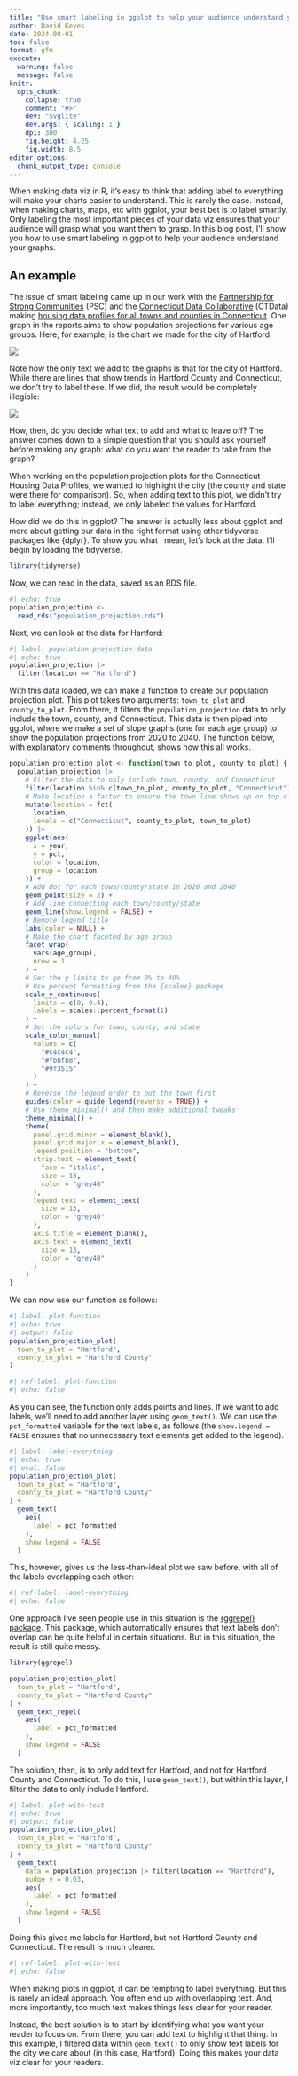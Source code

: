 ```yaml
---
title: "Use smart labeling in ggplot to help your audience understand your graphs"
author: David Keyes
date: 2024-08-01
toc: false
format: gfm
execute: 
  warning: false
  message: false
knitr:
  opts_chunk:
    collapse: true
    comment: "#>"
    dev: "svglite"
    dev.args: { scaling: 1 }
    dpi: 300
    fig.height: 4.25
    fig.width: 8.5
editor_options: 
  chunk_output_type: console
---
```


When making data viz in R, it's easy to think that adding label to everything will make your charts easier to understand. This is rarely the case. Instead, when making charts, maps, etc with ggplot, your best bet is to label smartly. Only labeling the most important pieces of your data viz ensures that your audience will grasp what you want them to grasp. In this blog post, I'll show you how to use smart labeling in ggplot to help your audience understand your graphs. 

## An example

The issue of smart labeling came up in our work with the [Partnership for Strong Communities](https://www.pschousing.org/) (PSC) and the [Connecticut Data Collaborative](https://www.ctdata.org/) (CTData) making [housing data profiles for all towns and counties in Connecticut](https://rfortherestofus.com/success-stories/pschousing). One graph in the reports aims to show population projections for various age groups. Here, for example, is the chart we made for the city of Hartford.

![](unnamed-chunk-11-1.svg)

Note how the only text we add to the graphs is that for the city of Hartford. While there are lines that show trends in Hartford County and Connecticut, we don't try to label these. If we did, the result would be completely illegible:

![](unnamed-chunk-8-1.svg)

How, then, do you decide what text to add and what to leave off? The answer comes down to a simple question that you should ask yourself before making any graph: what do you want the reader to take from the graph? 

When working on the population projection plots for the Connecticut Housing Data Profiles, we wanted to highlight the city (the county and state were there for comparison). So, when adding text to this plot, we didn't try to label everything; instead, we only labeled the values for Hartford. 

How did we do this in ggplot? The answer is actually less about ggplot and more about getting our data in the right format using other tidyverse packages like {dplyr}. To show you what I mean, let's look at the data. I'll begin by loading the tidyverse.

```r
library(tidyverse)
```

Now, we can read in the data, saved as an RDS file.

```r
#| echo: true
population_projection <- 
  read_rds("population_projection.rds")
```

Next, we can look at the data for Hartford:

```r
#| label: population-projection-data
#| echo: true
population_projection |>
  filter(location == "Hartford")
```

With this data loaded, we can make a function to create our population projection plot. This plot takes two arguments: `town_to_plot` and `county_to_plot`. From there, it filters the `population_projection` data to only include the town, county, and Connecticut. This data is then piped into ggplot, where we make a set of slope graphs (one for each age group) to show the population projections from 2020 to 2040. The function below, with explanatory comments throughout, shows how this all works.

```r
population_projection_plot <- function(town_to_plot, county_to_plot) {
  population_projection |>
    # Filter the data to only include town, county, and Connecticut
    filter(location %in% c(town_to_plot, county_to_plot, "Connecticut")) |>
    # Make location a factor to ensure the town line shows up on top of the others
    mutate(location = fct(
      location,
      levels = c("Connecticut", county_to_plot, town_to_plot)
    )) |>
    ggplot(aes(
      x = year,
      y = pct,
      color = location,
      group = location
    )) +
    # Add dot for each town/county/state in 2020 and 2040
    geom_point(size = 2) +
    # Add line connecting each town/county/state
    geom_line(show.legend = FALSE) +
    # Remote legend title
    labs(color = NULL) +
    # Make the chart faceted by age group
    facet_wrap(
      vars(age_group),
      nrow = 1
    ) +
    # Set the y limits to go from 0% to 40%
    # Use percent formatting from the {scales} package
    scale_y_continuous(
      limits = c(0, 0.4),
      labels = scales::percent_format(1)
    ) +
    # Set the colors for town, county, and state
    scale_color_manual(
      values = c(
        "#c4c4c4",
        "#fbbfb8",
        "#9f3515"
      )
    ) +
    # Reverse the legend order to put the town first
    guides(color = guide_legend(reverse = TRUE)) +
    # Use theme_minimal() and then make additional tweaks
    theme_minimal() +
    theme(
      panel.grid.minor = element_blank(),
      panel.grid.major.x = element_blank(),
      legend.position = "bottom",
      strip.text = element_text(
        face = "italic",
        size = 13,
        color = "grey40"
      ),
      legend.text = element_text(
        size = 13,
        color = "grey40"
      ),
      axis.title = element_blank(),
      axis.text = element_text(
        size = 13,
        color = "grey40"
      )
    )
}
```

We can now use our function as follows:

```r
#| label: plot-function
#| echo: true
#| output: false
population_projection_plot(
  town_to_plot = "Hartford",
  county_to_plot = "Hartford County"
)
```

```r
#| ref-label: plot-function
#| echo: false
```

As you can see, the function only adds points and lines. If we want to add labels, we'll need to add another layer using `geom_text()`. We can use the `pct_formatted` variable for the text labels, as follows (the `show.legend = FALSE` ensures that no unnecessary text elements get added to the legend).

```r
#| label: label-everything
#| echo: true
#| eval: false
population_projection_plot(
  town_to_plot = "Hartford",
  county_to_plot = "Hartford County"
) +
  geom_text(
    aes(
      label = pct_formatted
    ),
    show.legend = FALSE
  )
```

This, however, gives us the less-than-ideal plot we saw before, with all of the labels overlapping each other:

```r
#| ref-label: label-everything
#| echo: false
```

One approach I've seen people use in this situation is the [{ggrepel} package](https://ggrepel.slowkow.com/). This package, which automatically ensures that text labels don't overlap can be quite helpful in certain situations. But in this situation, the result is still quite messy.

```r
library(ggrepel)

population_projection_plot(
  town_to_plot = "Hartford",
  county_to_plot = "Hartford County"
) +
  geom_text_repel(
    aes(
      label = pct_formatted
    ),
    show.legend = FALSE
  ) 
```

The solution, then, is to only add text for Hartford, and not for Hartford County and Connecticut. To do this, I use `geom_text()`, but within this layer, I filter the data to only include Hartford.

```r
#| label: plot-with-text
#| echo: true
#| output: false
population_projection_plot(
  town_to_plot = "Hartford",
  county_to_plot = "Hartford County"
) +
  geom_text(
    data = population_projection |> filter(location == "Hartford"),
    nudge_y = 0.03,
    aes(
      label = pct_formatted
    ),
    show.legend = FALSE
  )
```

Doing this gives me labels for Hartford, but not Hartford County and Connecticut. The result is much clearer. 

```r
#| ref-label: plot-with-text
#| echo: false
```

When making plots in ggplot, it can be tempting to label everything. But this is rarely an ideal approach. You often end up with overlapping text. And, more importantly, too much text makes things less clear for your reader. 

Instead, the best solution is to start by identifying what you want your reader to focus on. From there, you can add text to highlight that thing. In this example, I filtered data within `geom_text()` to only show text labels for the city we care about (in this case, Hartford). Doing this makes your data viz clear for your readers.  




